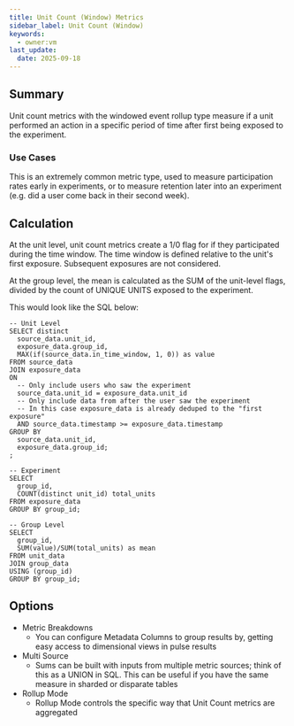 ```yaml
---
title: Unit Count (Window) Metrics
sidebar_label: Unit Count (Window)
keywords:
  - owner:vm
last_update:
  date: 2025-09-18
---
```


## Summary

Unit count metrics with the windowed event rollup type measure if a unit performed an action in a specific period of time after first being exposed to the experiment.

### Use Cases

This is an extremely common metric type, used to measure participation rates early in experiments, or to measure retention later into an experiment (e.g. did a user come back in their second week).

## Calculation

At the unit level, unit count metrics create a 1/0 flag for if they participated during the time window. The time window is defined relative to the unit's first exposure. Subsequent exposures are not considered.

At the group level, the mean is calculated as the SUM of the unit-level flags, divided by the count of UNIQUE UNITS exposed to the experiment.

This would look like the SQL below:

```
-- Unit Level
SELECT distinct
  source_data.unit_id,
  exposure_data.group_id,
  MAX(if(source_data.in_time_window, 1, 0)) as value
FROM source_data
JOIN exposure_data
ON
  -- Only include users who saw the experiment
  source_data.unit_id = exposure_data.unit_id
  -- Only include data from after the user saw the experiment
  -- In this case exposure_data is already deduped to the "first exposure"
  AND source_data.timestamp >= exposure_data.timestamp
GROUP BY
  source_data.unit_id,
  exposure_data.group_id;
;

-- Experiment
SELECT
  group_id,
  COUNT(distinct unit_id) total_units
FROM exposure_data
GROUP BY group_id;

-- Group Level
SELECT
  group_id,
  SUM(value)/SUM(total_units) as mean
FROM unit_data
JOIN group_data
USING (group_id)
GROUP BY group_id;
```

## Options

- Metric Breakdowns
  - You can configure Metadata Columns to group results by, getting easy access to dimensional views in pulse results
- Multi Source
  - Sums can be built with inputs from multiple metric sources; think of this as a UNION in SQL. This can be useful if you have the same measure in sharded or disparate tables
- Rollup Mode
  - Rollup Mode controls the specific way that Unit Count metrics are aggregated
